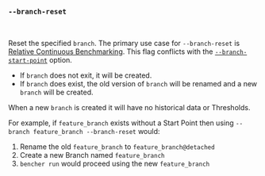 
### `--branch-reset`

<br />

Reset the specified `branch`.
The primary use case for `--branch-reset` is [Relative Continuous Benchmarking][relative continuous benchmarking].
This flag conflicts with the [`--branch-start-point`][branch start point] option.

- If `branch` does not exit, it will be created.
- If `branch` does exist, the old version of `branch` will be renamed
  and a new `branch` will be created.

When a new `branch` is created it will have no historical data or Thresholds.

For example, if `feature_branch` exists without a Start Point
then using `--branch feature_branch --branch-reset`
would:

1. Rename the old `feature_branch` to `feature_branch@detached`
2. Create a new Branch named `feature_branch`
3. `bencher run` would proceed using the new `feature_branch`

[relative continuous benchmarking]: /docs/how-to/track-benchmarks/#relative-continuous-benchmarking

[branch start point]: #--branch-start-point-branch